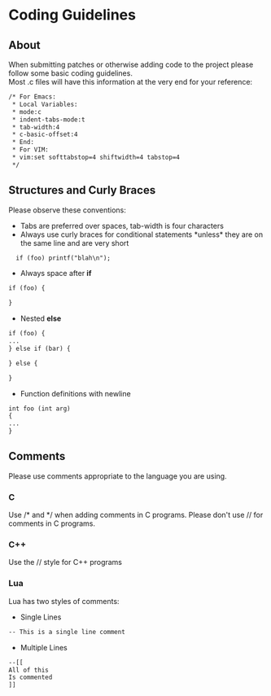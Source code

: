 
# Coding Guidelines 

 

## About

When submitting patches or otherwise adding code to the project please follow some basic coding guidelines.  
Most .c files will have this information at the very end for your reference:

```xml
/* For Emacs:
 * Local Variables:
 * mode:c
 * indent-tabs-mode:t
 * tab-width:4
 * c-basic-offset:4
 * End:
 * For VIM:
 * vim:set softtabstop=4 shiftwidth=4 tabstop=4
 */
```

## Structures and Curly Braces

Please observe these conventions:

* Tabs are preferred over spaces, tab-width is four characters
* Always use curly braces for conditional statements \*unless\* they are on the same line and are very short

```xml
  if (foo) printf("blah\n");
```

* Always space after **if**

```xml
if (foo) {

}
```

* Nested **else**

```xml
if (foo) {
...
} else if (bar) {

} else {

}
```

* Function definitions with newline

```xml
int foo (int arg)
{
...
}
```

## Comments

Please use comments appropriate to the language you are using.

### C

Use /\* and \*/ when adding comments in C programs. Please don't use // for comments in C programs.

### C++

Use the // style for C++ programs

### Lua

Lua has two styles of comments:

* Single Lines

```xml
-- This is a single line comment
```

* Multiple Lines

```xml
--[[
All of this
Is commented
]]
```


